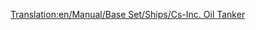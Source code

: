 [[Translation:en/Manual/Base Set/Ships/Cs-Inc. Oil Tanker]]
{{hu/Manual/Base Set/Ships/Navbox Hajók}}
{{hu/Manual/Base Set/Ships/Hajók|Name=Cs-Inc. olajszállító hajó
|Image=[[File:en/Manual/Base Set/Ships/Oiltanker ship.png|Cs-Inc. Oil Tanker]]
|Cost=£33,511 ($67,022)
|Speed=40 km/h (25 mph)
|Annual=£2,050 ($4,100)
|Designed=1968
|Lifespan=30
|Capacity=350.000 liter [[hu/Manual/Base Set/Cargos/Olaj|olaj]]
|Description=A Cs-Inc. olajszállító hajó hatalmas. Elődjénél gyorsabb és sokkal nagyobb.
|Real-life=Kitalált. A Cs nyilván Chris Sawyer monogramjából adódik.
}}